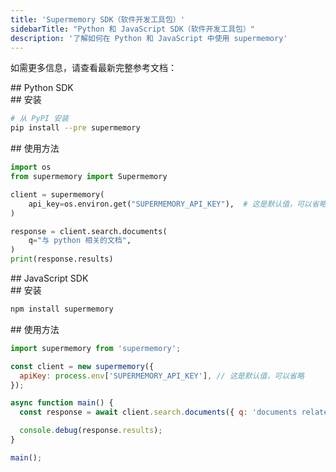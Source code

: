 ```yaml
---
title: 'Supermemory SDK（软件开发工具包）'
sidebarTitle: "Python 和 JavaScript SDK（软件开发工具包）"
description: '了解如何在 Python 和 JavaScript 中使用 supermemory'
---
```


如需更多信息，请查看最新完整参考文档：

<Columns cols={2}>
  <Card title="Python SDK（软件开发工具包）" icon="python" href="https://pypi.org/project/supermemory/">
  </Card>

  <Card title="JavaScript SDK（软件开发工具包）" icon="js" href="https://www.npmjs.com/package/supermemory">
  </Card>
</Columns>

<div id="python-sdk">
  ## Python SDK
</div>

<div id="installation">
  ## 安装
</div>

```sh
# 从 PyPI 安装
pip install --pre supermemory
```


<div id="usage">
  ## 使用方法
</div>

```python
import os
from supermemory import Supermemory

client = supermemory(
    api_key=os.environ.get("SUPERMEMORY_API_KEY"),  # 这是默认值，可以省略
)

response = client.search.documents(
    q="与 python 相关的文档",
)
print(response.results)
```


<div id="javascript-sdk">
  ## JavaScript SDK
</div>

<div id="installation">
  ## 安装
</div>

```sh
npm install supermemory
```


<div id="usage">
  ## 使用方法
</div>

```js
import supermemory from 'supermemory';

const client = new supermemory({
  apiKey: process.env['SUPERMEMORY_API_KEY'], // 这是默认值，可以省略
});

async function main() {
  const response = await client.search.documents({ q: 'documents related to python' });

  console.debug(response.results);
}

main();
```
